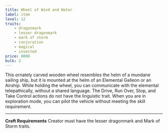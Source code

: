 ```yaml
---
title: Wheel of Wind and Water
label: item
level: 12
traits:
    - dragonmark
    - lesser dragonmark
    - mark of storm
    - conjuration
    - magical
    - invested
price: 8000
bulk: 2
---
```


This ornately carved wooden wheel resembles the helm of a mundane sailing ship, but it is mounted at the helm of an Elemental Galleon or an Airship. While holding the wheel, you can communicate with the elemental telepathically, without a shared language. The Drive, Run Over, Stop, and Take Control actions do not have the linguistic trait. When you are in exploration mode, you can pilot the vehicle without meeting the skill requirement.

---

**Craft Requirements** Creator must have the lesser dragonmark and Mark of Storm traits.